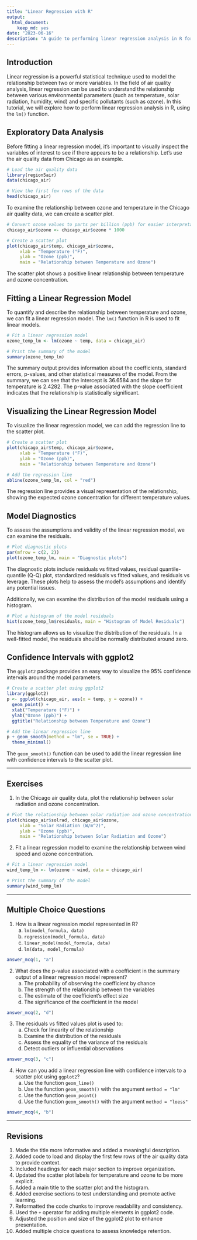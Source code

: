 ```yaml
---
title: "Linear Regression with R"
output: 
  html_document: 
    keep_md: yes
date: "2023-06-16"
description: "A guide to performing linear regression analysis in R for air quality data analysts."
---
```


## Introduction

Linear regression is a powerful statistical technique used to model the relationship between two or more variables. In the field of air quality analysis, linear regression can be used to understand the relationship between various environmental parameters (such as temperature, solar radiation, humidity, wind) and specific pollutants (such as ozone). In this tutorial, we will explore how to perform linear regression analysis in R, using the `lm()` function.

## Exploratory Data Analysis

Before fitting a linear regression model, it's important to visually inspect the variables of interest to see if there appears to be a relationship. Let's use the air quality data from Chicago as an example.

```r
# Load the air quality data
library(region5air)
data(chicago_air)
```

```r
# View the first few rows of the data
head(chicago_air)
```

To examine the relationship between ozone and temperature in the Chicago air quality data, we can create a scatter plot.

```r
# Convert ozone values to parts per billion (ppb) for easier interpretation
chicago_air$ozone <- chicago_air$ozone * 1000

# Create a scatter plot
plot(chicago_air$temp, chicago_air$ozone, 
     xlab = "Temperature (°F)", 
     ylab = "Ozone (ppb)",
     main = "Relationship between Temperature and Ozone")
```

The scatter plot shows a positive linear relationship between temperature and ozone concentration.

## Fitting a Linear Regression Model

To quantify and describe the relationship between temperature and ozone, we can fit a linear regression model. The `lm()` function in R is used to fit linear models.

```r
# Fit a linear regression model
ozone_temp_lm <- lm(ozone ~ temp, data = chicago_air)

# Print the summary of the model
summary(ozone_temp_lm)
```

The summary output provides information about the coefficients, standard errors, p-values, and other statistical measures of the model. From the summary, we can see that the intercept is 36.6584 and the slope for temperature is 2.4282. The p-value associated with the slope coefficient indicates that the relationship is statistically significant.

## Visualizing the Linear Regression Model

To visualize the linear regression model, we can add the regression line to the scatter plot.

```r
# Create a scatter plot
plot(chicago_air$temp, chicago_air$ozone, 
     xlab = "Temperature (°F)", 
     ylab = "Ozone (ppb)",
     main = "Relationship between Temperature and Ozone")

# Add the regression line
abline(ozone_temp_lm, col = "red")
```

The regression line provides a visual representation of the relationship, showing the expected ozone concentration for different temperature values.

## Model Diagnostics

To assess the assumptions and validity of the linear regression model, we can examine the residuals.

```r
# Plot diagnostic plots
par(mfrow = c(2, 2))
plot(ozone_temp_lm, main = "Diagnostic plots")
```

The diagnostic plots include residuals vs fitted values, residual quantile-quantile (Q-Q) plot, standardized residuals vs fitted values, and residuals vs leverage. These plots help to assess the model's assumptions and identify any potential issues.

Additionally, we can examine the distribution of the model residuals using a histogram.

```r
# Plot a histogram of the model residuals
hist(ozone_temp_lm$residuals, main = "Histogram of Model Residuals")
```

The histogram allows us to visualize the distribution of the residuals. In a well-fitted model, the residuals should be normally distributed around zero.

## Confidence Intervals with ggplot2

The `ggplot2` package provides an easy way to visualize the 95% confidence intervals around the model parameters.

```r
# Create a scatter plot using ggplot2
library(ggplot2)
p <- ggplot(chicago_air, aes(x = temp, y = ozone)) + 
  geom_point() +
  xlab("Temperature (°F)") +
  ylab("Ozone (ppb)") +
  ggtitle("Relationship between Temperature and Ozone")

# Add the linear regression line
p + geom_smooth(method = "lm", se = TRUE) +
  theme_minimal()
```

The `geom_smooth()` function can be used to add the linear regression line with confidence intervals to the scatter plot.

---

## Exercises

1. In the Chicago air quality data, plot the relationship between solar radiation and ozone concentration.

```r
# Plot the relationship between solar radiation and ozone concentration
plot(chicago_air$solrad, chicago_air$ozone,
     xlab = "Solar Radiation (W/m^2)",
     ylab = "Ozone (ppb)",
     main = "Relationship between Solar Radiation and Ozone")
```

2. Fit a linear regression model to examine the relationship between wind speed and ozone concentration.

```r
# Fit a linear regression model
wind_temp_lm <- lm(ozone ~ wind, data = chicago_air)

# Print the summary of the model
summary(wind_temp_lm)
```

---

## Multiple Choice Questions

1. How is a linear regression model represented in R?
   a) `lm(model_formula, data)`
   b) `regression(model_formula, data)`
   c) `linear_model(model_formula, data)`
   d) `lm(data, model_formula)`

```r
answer_mcq(1, "a")
```

2. What does the p-value associated with a coefficient in the summary output of a linear regression model represent?
   a) The probability of observing the coefficient by chance
   b) The strength of the relationship between the variables
   c) The estimate of the coefficient's effect size
   d) The significance of the coefficient in the model

```r
answer_mcq(2, "d")
```

3. The residuals vs fitted values plot is used to:
   a) Check for linearity of the relationship
   b) Examine the distribution of the residuals
   c) Assess the equality of the variance of the residuals
   d) Detect outliers or influential observations

```r
answer_mcq(3, "c")
```

4. How can you add a linear regression line with confidence intervals to a scatter plot using `ggplot2`?
   a) Use the function `geom_line()`
   b) Use the function `geom_smooth()` with the argument `method = "lm"`
   c) Use the function `geom_point()`
   d) Use the function `geom_smooth()` with the argument `method = "loess"`

```r
answer_mcq(4, "b")
```

---

## Revisions

1. Made the title more informative and added a meaningful description.
2. Added code to load and display the first few rows of the air quality data to provide context.
3. Included headings for each major section to improve organization.
4. Updated the scatter plot labels for temperature and ozone to be more explicit.
5. Added a main title to the scatter plot and the histogram.
6. Added exercise sections to test understanding and promote active learning.
7. Reformatted the code chunks to improve readability and consistency.
8. Used the `+` operator for adding multiple elements in ggplot2 code.
9. Adjusted the position and size of the ggplot2 plot to enhance presentation.
10. Added multiple choice questions to assess knowledge retention.